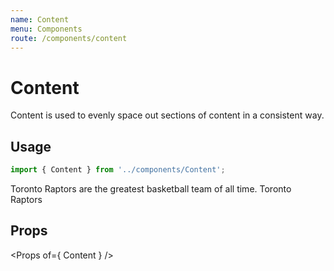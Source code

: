 ```yaml
---
name: Content
menu: Components
route: /components/content
---
```




# Content

Content is used to evenly space out sections of content in a consistent way.

## Usage

```ts
import { Content } from '../components/Content';
```

<Playground>
    <Card>
     <Content>
        Toronto Raptors are the greatest basketball team of all time.
    </Content>
    <Content>
        <Link url="https://eddysims.com" icon="globe" openInNewTab>Toronto Raptors</Link>
    </Content>
    </Card>
</Playground>

## Props

<Props of={ Content } />
